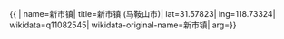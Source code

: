 {{ {{{1|PRC admin/showdata}}}|
name=新市镇|
title=新市镇 (马鞍山市)|
lat=31.57823|
lng=118.73324|
wikidata=q11082545|
wikidata-original-name=新市镇|
arg={{{arg|}}}}}